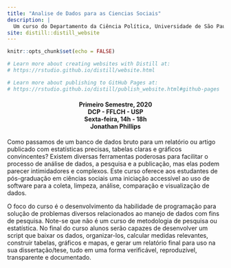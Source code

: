 ```yaml
---
title: "Analise de Dados para as Ciencias Sociais"
description: |
  Um curso do Departamento da Ciência Política, Universidade de São Paulo
site: distill::distill_website
---
```


```r
knitr::opts_chunk$set(echo = FALSE)

# Learn more about creating websites with Distill at:
# https://rstudio.github.io/distill/website.html

# Learn more about publishing to GitHub Pages at:
# https://rstudio.github.io/distill/publish_website.html#github-pages

```
<h4 style="text-align: center;" markdown="1"> 
Primeiro Semestre, 2020  
DCP - FFLCH - USP  
Sexta-feira, 14h - 18h   
Jonathan Phillips
</h4>

Como passamos de um banco de dados bruto para um relatório ou artigo publicado com estatísticas precisas,
tabelas claras e gráficos convincentes? Existem diversas ferramentas poderosas para facilitar o processo de
análise de dados, a pesquisa e a publicação, mas elas podem parecer intimidadores e complexos. Este curso
oferece aos estudantes de pós-graduação em ciências sociais uma iniciação accessível ao uso de software para
a coleta, limpeza, análise, comparação e visualização de dados.

O foco do curso é o desenvolvimento da habilidade de programação para solução de problemas diversos
relacionados ao manejo de dados com fins de pesquisa. Note-se que não é um curso de metodologia de
pesquisa ou estatística. No final do curso alunos serão capazes de desenvolver um script que baixar os dados,
organizar-los, calcular medidas relevantes, construir tabelas, gráficos e mapas, e gerar um relatório final para uso na sua dissertação/tese, tudo em uma forma verificável, reproduzível, transparente e documentado.
